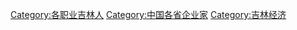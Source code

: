 [[Category:各职业吉林人|Category:各职业吉林人]]
[[Category:中国各省企业家|Category:中国各省企业家]]
[[Category:吉林经济|Category:吉林经济]]